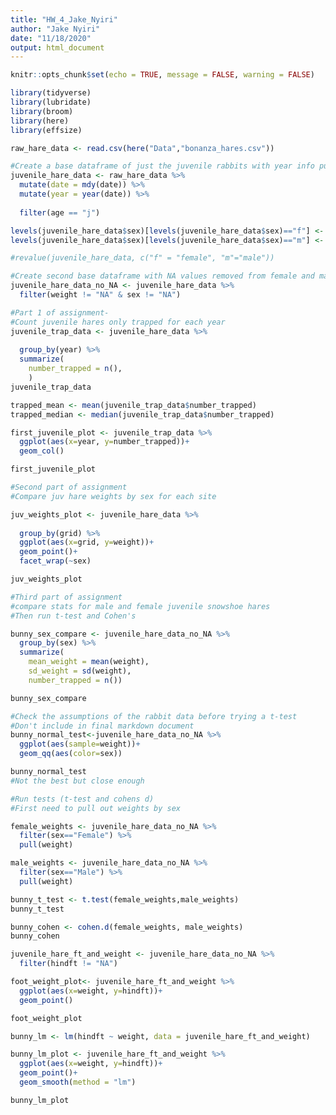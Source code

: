 ```yaml
---
title: "HW_4_Jake_Nyiri"
author: "Jake Nyiri"
date: "11/18/2020"
output: html_document
---
```


```r
knitr::opts_chunk$set(echo = TRUE, message = FALSE, warning = FALSE)
```

```r
library(tidyverse)
library(lubridate)
library(broom)
library(here)
library(effsize)

raw_hare_data <- read.csv(here("Data","bonanza_hares.csv"))

```

```r
#Create a base dataframe of just the juvenile rabbits with year info pulled out 
juvenile_hare_data <- raw_hare_data %>% 
  mutate(date = mdy(date)) %>% 
  mutate(year = year(date)) %>% 
  
  filter(age == "j")

levels(juvenile_hare_data$sex)[levels(juvenile_hare_data$sex)=="f"] <- "Female"
levels(juvenile_hare_data$sex)[levels(juvenile_hare_data$sex)=="m"] <- "Male"

#revalue(juvenile_hare_data, c("f" = "female", "m"="male"))

#Create second base dataframe with NA values removed from female and male rabbits weight
juvenile_hare_data_no_NA <- juvenile_hare_data %>% 
  filter(weight != "NA" & sex != "NA")
```

```r
#Part 1 of assignment-
#Count juvenile hares only trapped for each year
juvenile_trap_data <- juvenile_hare_data %>% 
  
  group_by(year) %>% 
  summarize(
    number_trapped = n(),
    )
juvenile_trap_data

trapped_mean <- mean(juvenile_trap_data$number_trapped)
trapped_median <- median(juvenile_trap_data$number_trapped)

```
```r
first_juvenile_plot <- juvenile_trap_data %>% 
  ggplot(aes(x=year, y=number_trapped))+
  geom_col()

first_juvenile_plot
```

```r
#Second part of assignment
#Compare juv hare weights by sex for each site

juv_weights_plot <- juvenile_hare_data %>% 
  
  group_by(grid) %>% 
  ggplot(aes(x=grid, y=weight))+
  geom_point()+
  facet_wrap(~sex)

juv_weights_plot
```

```r
#Third part of assignment
#compare stats for male and female juvenile snowshoe hares
#Then run t-test and Cohen's

bunny_sex_compare <- juvenile_hare_data_no_NA %>% 
  group_by(sex) %>% 
  summarize(
    mean_weight = mean(weight),
    sd_weight = sd(weight),
    number_trapped = n())

bunny_sex_compare
```
```r
#Check the assumptions of the rabbit data before trying a t-test
#Don't include in final markdown document
bunny_normal_test<-juvenile_hare_data_no_NA %>% 
  ggplot(aes(sample=weight))+
  geom_qq(aes(color=sex))

bunny_normal_test
#Not the best but close enough

```

```r
#Run tests (t-test and cohens d)
#First need to pull out weights by sex

female_weights <- juvenile_hare_data_no_NA %>% 
  filter(sex=="Female") %>% 
  pull(weight)

male_weights <- juvenile_hare_data_no_NA %>% 
  filter(sex=="Male") %>% 
  pull(weight)

bunny_t_test <- t.test(female_weights,male_weights)
bunny_t_test

bunny_cohen <- cohen.d(female_weights, male_weights)
bunny_cohen

```

```r
juvenile_hare_ft_and_weight <- juvenile_hare_data_no_NA %>% 
  filter(hindft != "NA")

foot_weight_plot<- juvenile_hare_ft_and_weight %>% 
  ggplot(aes(x=weight, y=hindft))+
  geom_point()

foot_weight_plot

```

```r
bunny_lm <- lm(hindft ~ weight, data = juvenile_hare_ft_and_weight)

bunny_lm_plot <- juvenile_hare_ft_and_weight %>% 
  ggplot(aes(x=weight, y=hindft))+
  geom_point()+
  geom_smooth(method = "lm")

bunny_lm_plot
```


